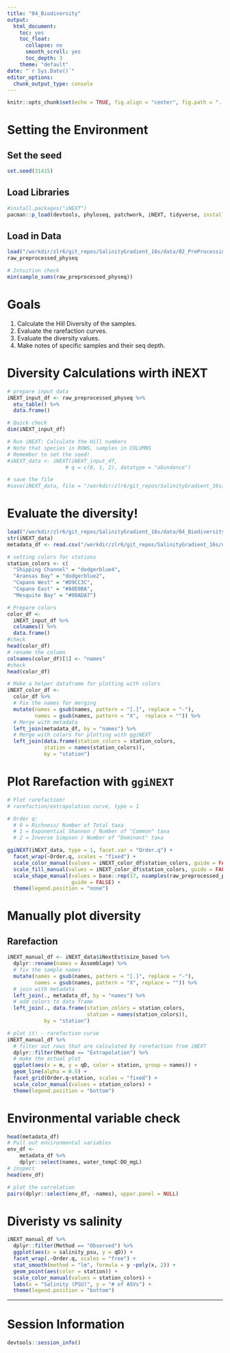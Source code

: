 ```yaml
---
title: "04_Biodiversity"
output: 
  html_document:
    toc: yes
    toc_float:
      collapse: no
      smooth_scroll: yes
      toc_depth: 3
    theme: "default"
date: "`r Sys.Date()`"
editor_options: 
  chunk_output_type: console
---
```


```r
knitr::opts_chunk$set(echo = TRUE, fig.align = "center", fig.path = "../figures/04_Biodiversity/") # Send any figures to this folder
```

# Setting the Environment

## Set the seed
```r
set.seed(31415)
```

## Load Libraries
```r
#install.packages("iNEXT")
pacman::p_load(devtools, phyloseq, patchwork, iNEXT, tidyverse, install = FALSE)
```

## Load in Data
```r
load("/workdir/zlr6/git_repos/SalinityGradient_16s/data/02_PreProcessing/raw_preprocessed_physeq.RData")
raw_preprocessed_physeq

# Intuition check
min(sample_sums(raw_preprocessed_physeq))
```

# Goals

1. Calculate the Hill Diversity of the samples.
2. Evaluate the rarefaction curves.
3. Evaluate the diversity values.
4. Make notes of specific samples and their seq depth.

# Diversity Calculations wirth iNEXT
```r
# prepare input data
iNEXT_input_df <- raw_preprocessed_physeq %>%
  otu_table() %>%
  data.frame()

# Quick check
dim(iNEXT_input_df)

# Run iNEXT: Calculate the Hill numbers
# Note that species in ROWS, samples in COLUMNS
# Remember to set the seed!
#iNEXT_data <- iNEXT(iNEXT_input_df, 
                   # q = c(0, 1, 2), datatype = "abundance")

# save the file
#save(iNEXT_data, file = "/workdir/zlr6/git_repos/SalinityGradient_16s/data/04_Biodiversity/iNEXT_data.RData")
```

# Evaluate the diversity!
```r
load("/workdir/zlr6/git_repos/SalinityGradient_16s/data/04_Biodiversity/iNEXT_data.RData")
str(iNEXT_data)
metadata_df <- read.csv("/workdir/zlr6/git_repos/SalinityGradient_16s/data/metadata.csv")
```

```r
# setting colors for stations
station_colors <- c(
  "Shipping Channel" = "dodgerblue4",
  "Aransas Bay" = "dodgerblue2",
  "Copano West" = "#D9CC3C",
  "Copano East" = "#A0E0BA",
  "Mesquite Bay" = "#00ADA7")

# Prepare colors
color_df <-
  iNEXT_input_df %>%
  colnames() %>%
  data.frame()
#check
head(color_df)
# rename the column
colnames(color_df)[1] <- "names"
#check
head(color_df)

# Make a helper dataframe for plotting with colors 
iNEXT_color_df <- 
  color_df %>%
  # Fix the names for merging
  mutate(names = gsub(names, pattern = "[.]", replace = "-"),
         names = gsub(names, pattern = "X",  replace = "")) %>%
  # Merge with metadata
  left_join(metadata_df, by = "names") %>%
  # Merge with colors for plotting with ggiNEXT
  left_join(data.frame(station_colors = station_colors,
            station = names(station_colors)),
            by = "station")
```

# Plot Rarefaction with `ggiNEXT`

```r
# Plot rarefaction! 
# rarefaction/extrapolation curve, type = 1 

# Order q: 
  # 0 = Richness/ Number of Total taxa
  # 1 = Exponential Shannon / Number of "Common" taxa
  # 2 = Inverse Simpson / Number of "Dominant" taxa 

ggiNEXT(iNEXT_data, type = 1, facet.var = "Order.q") + 
  facet_wrap(~Order.q, scales = "fixed") + 
  scale_color_manual(values = iNEXT_color_df$station_colors, guide = FALSE) + 
  scale_fill_manual(values = iNEXT_color_df$station_colors, guide = FALSE) + 
  scale_shape_manual(values = base::rep(17, nsamples(raw_preprocessed_physeq)),
                     guide = FALSE) + 
  theme(legend.position = "none")
```

# Manually plot diversity

## Rarefaction

```r
iNEXT_manual_df <- iNEXT_data$iNextEst$size_based %>%
  dplyr::rename(names = Assemblage) %>%
  # fix the sample names
  mutate(names = gsub(names, pattern = "[.]", replace = "-"),
         names = gsub(names, pattern = "X", replace = "")) %>%
  # join with metadata
  left_join(., metadata_df, by = "names") %>%
  # add colors to data frame
  left_join(., data.frame(station_colors = station_colors,
                          station = names(station_colors)),
            by = "station")

# plot it! - rarefaction curve
iNEXT_manual_df %>%
  # filter out rows that are calculated by rarefaction from iNEXT
  dplyr::filter(Method == "Extrapolation") %>%
  # make the actual plot
  ggplot(aes(x = m, y = qD, color = station, group = names)) +
  geom_line(alpha = 0.5) +
  facet_grid(Order.q~station, scales = "fixed") +
  scale_color_manual(values = station_colors) +
  theme(legend.position = "bottom")
```


# Environmental variable check

```r
head(metadata_df)
# Pull out environmental variables
env_df <-
    metadata_df %>%
    dplyr::select(names, water_tempC:DO_mgL)
# inspect
head(env_df)

# plot the correlation
pairs(dplyr::select(env_df, -names), upper.panel = NULL)
```

# Diveristy vs salinity

```r
iNEXT_manual_df %>%
  dplyr::filter(Method == "Observed") %>%
  ggplot(aes(x = salinity_psu, y = qD)) +
  facet_wrap(.~Order.q, scales = "free") +
  stat_smooth(method = "lm", formula = y ~poly(x, 2)) +
  geom_point(aes(color = station)) +
  scale_color_manual(values = station_colors) +
  labs(x = "Salinity (PSU)", y = "# of ASVs") +
  theme(legend.position = "bottom")
```

------------------------------------------------------

# Session Information
```r
devtools::session_info()
```